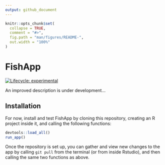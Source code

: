 ```yaml
---
output: github_document
---
```


<!-- README.md is generated from README.Rmd. Please edit that file -->

```r
knitr::opts_chunk$set(
  collapse = TRUE,
  comment = "#>",
  fig.path = "man/figures/README-",
  out.width = "100%"
)
```

# FishApp

<!-- badges: start -->
[![Lifecycle: experimental](https://img.shields.io/badge/lifecycle-experimental-orange.svg)](https://lifecycle.r-lib.org/articles/stages.html#experimental)
<!-- badges: end -->

An improved description is under development...

## Installation

For now, install and test FishApp by cloning this repository, creating an R project inside it, and calling the following functions:
```r
devtools::load_all()
run_app()
```

Once the repository is set up, you can gather and view new changes to the app by calling `git pull` from the terminal (or from inside Rstudio), and then calling the same two functions as above.

<!-- You can install the development version of FishApp like so: -->

<!-- ``` r -->

<!-- ``` -->

<!-- ## Example -->

<!-- This is a basic example which shows you how to solve a common problem: -->

<!-- ```{r example} -->
<!-- library(FishApp) -->
<!-- ## basic example code -->
<!-- ``` -->
